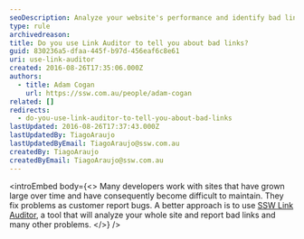 ```yaml
---
seoDescription: Analyze your website's performance and identify bad links with SSW Link Auditor, a tool that offers comprehensive site analysis.
type: rule
archivedreason:
title: Do you use Link Auditor to tell you about bad links?
guid: 830236a5-dfaa-445f-b97d-456eaf6c8e61
uri: use-link-auditor
created: 2016-08-26T17:35:06.000Z
authors:
  - title: Adam Cogan
    url: https://ssw.com.au/people/adam-cogan
related: []
redirects:
  - do-you-use-link-auditor-to-tell-you-about-bad-links
lastUpdated: 2016-08-26T17:37:43.000Z
lastUpdatedBy: TiagoAraujo
lastUpdatedByEmail: TiagoAraujo@ssw.com.au
createdBy: TiagoAraujo
createdByEmail: TiagoAraujo@ssw.com.au
---
```


<introEmbed
  body={<>
Many developers work with sites that have grown large over time and have consequently become difficult to maintain. They fix problems as customer report bugs. A better approach is to use [SSW Link Auditor](https://sswlinkauditor.com/), a tool that will analyze your whole site and report bad links and many other problems.
  </>}
/>

